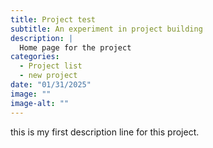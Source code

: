 ```yaml
---
title: Project test
subtitle: An experiment in project building
description: |
  Home page for the project
categories:
  - Project list
  - new project
date: "01/31/2025"
image: ""
image-alt: ""
---
```


this is my first description line for this project.